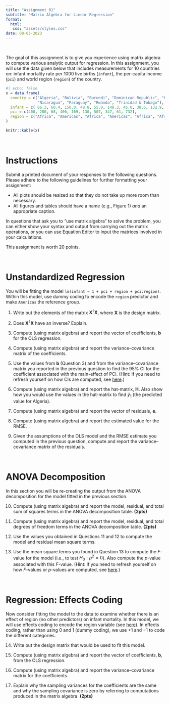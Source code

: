 ```yaml
---
title: "Assignment 01"
subtitle: "Matrix Algebra for Linear Regression"
format:
  html:
   css: "assets/styles.css"
date: 08-03-2023
---
```


<br />


The goal of this assignment is to give you experience using matrix algebra to compute various analytic output for regression. In this assignment, you will use the data given below that includes measurements for 10 countries on: infant mortality rate per 1000 live births (`infant`), the per-capita income (`pci`) and world region (`region`) of the country. 

```r
#| echo: false
x = data.frame(
  country = c("Algeria", "Bolivia", "Burundi", "Dominican Republic", "Kenya", "Malawi", 
              "Nicaragua", "Paraguay", "Rwanda", "Trinidad & Tobago"),
  infant = c( 86.3, 60.4, 150.0, 48.8, 55.0, 148.3, 46.0, 38.6, 132.9, 26.2),
  pci = c(400, 200, 68, 406, 169, 130, 507, 347, 61, 732),
  region = c("Africa", "Americas", "Africa", "Americas", "Africa", "Africa", "Americas", "Americas", "Africa", "Americas")
)

knitr::kable(x)
```



<!-- - [[CSV]](https://raw.githubusercontent.com/zief0002/epsy-8251/master/data/broadband.csv) -->
<!-- - [[Data Codebook]](http://zief0002.github.io/epsy-8251/codebooks/broadband.html) -->


<!-- ```{r echo=FALSE, out.width="60%", fig.align='center'} -->
<!-- knitr::include_graphics("figs/assign-01.png") -->
<!-- ``` -->

<br />


# Instructions

Submit a printed document of your responses to the following questions. Please adhere to the following guidelines for further formatting your assignment:

- All plots should be resized so that they do not take up more room than necessary. 
- All figures and tables should have a name (e.g., Figure 1) *and* an appropriate caption.

In questions that ask you to "use matrix algebra" to solve the problem, you can either show your syntax and output from carrying out the matrix operations, or you can use Equation Editor to input the matrices involved in your calculations.

This assignment is worth 20 points.


<br />

# Unstandardized Regression

You will be fitting the model `lm(infant ~ 1 + pci + region + pci:region)`. Within this model, use dummy coding to encode the `region` predictor and make `Americas` the reference group. 

1. Write out the elements of the matrix $\mathbf{X}^{\intercal}\mathbf{X}$, where $\mathbf{X}$ is the design matrix.  

2. Does $\mathbf{X}^{\intercal}\mathbf{X}$ have an inverse? Explain.

3. Compute (using matrix algebra) and report the vector of coefficients, **b** for the OLS regression.

4. Compute (using matrix algebra) and report the variance--covariance matrix of the coefficients.

5. Use the values from **b** (Question 3) and from the variance--covariance matrix you reported in the previous question to find the 95% CI for the coefficient associated with the main-effect of PCI. (Hint: If you need to refresh yourself on how CIs are computed, see [here](https://zief0002.github.io/gentrified-ladybug/notes/s22-05-probability-distributions-in-regression.html).)

6. Compute (using matrix algebra) and report the hat-matrix, **H**. Also show how you would use the values in the hat-matrix to find $\hat{y}_1$ (the predicted value for Algeria).

7. Compute (using matrix algebra) and report the vector of residuals, **e**.

8. Compute (using matrix algebra) and report the estimated value for the RMSE.

9. Given the assumptions of the OLS model and the RMSE estimate you computed in the previous question, compute and report the variance--covariance matrix of the residuals.


<br />


# ANOVA Decomposition

In this section you will be re-creating the output from the ANOVA decomposition for the model fitted in the previous section.

10. Compute (using matrix algebra) and report the model, residual, and total sum of squares terms in the ANOVA decomposition table. **(2pts)**

11. Compute (using matrix algebra) and report the model, residual, and total degrees of freedom terms in the ANOVA decomposition table. **(2pts)**

12. Use the values you obtained in Questions 11 and 12 to compute the model and residual mean square terms.

13. Use the mean square terms you found in Question 13 to compute the *F*-value for the model (i.e., to test $H_0:\rho^2=0$). Also compute the *p*-value associated with this *F*-value. (Hint: If you need to refresh yourself on how *F*-values or *p*-values are computed, see [here](https://zief0002.github.io/gentrified-ladybug/notes/s22-05-probability-distributions-in-regression.html).)

<br />


# Regression: Effects Coding

Now consider fitting the model to the data to examine whether there is an effect of region (no other predictors) on infant mortality. In this model, we will use effects coding to encode the region variable (see [here](https://stats.idre.ucla.edu/other/mult-pkg/faq/general/faqwhat-is-effect-coding/)). In effects coding, rather than using 0 and 1 (dummy coding), we use +1 and $-1$ to code the different categories.

14. Write out the design matrix that would be used to fit this model.

15. Compute (using matrix algebra) and report the vector of coefficients, **b**, from the OLS regression.

16. Compute (using matrix algebra) and report the variance--covariance matrix for the coefficients.

17. Explain why the sampling variances for the coefficients are the same and why the sampling covariance is zero by referring to computations produced in the matrix algebra. **(2pts)**


